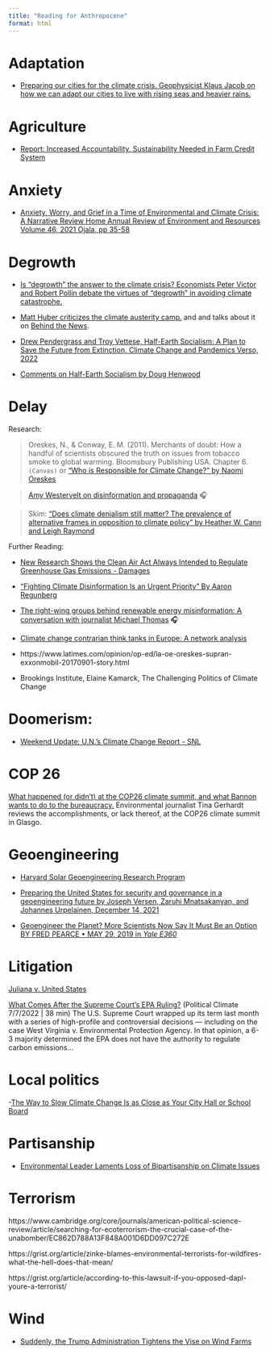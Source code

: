 ```yaml
---
title: "Reading for Anthropocene"
format: html
---
```



# Adaptation 

- [Preparing our cities for the climate crisis. Geophysicist Klaus Jacob on how we can adapt our cities to live with rising seas and heavier rains.](https://kpfa.org/episode/behind-the-news-october-14-2021/)

# Agriculture

- [Report: Increased Accountability, Sustainability Needed in Farm Credit System ](https://www.sfntoday.com/2024/01/08/report-increased-accountability-sustainability-needed-in-farm-credit-system/)


# Anxiety 

- [Anxiety, Worry, and Grief in a Time of Environmental and Climate Crisis: A Narrative Review Home  Annual Review of Environment and Resources  Volume 46, 2021  Ojala, pp 35-58](https://www.annualreviews.org/doi/10.1146/annurev-environ-012220-022716)


# Degrowth

- [Is “degrowth” the answer to the climate crisis? Economists Peter Victor and Robert Pollin debate the virtues of “degrowth” in avoiding climate catastrophe.](https://kpfa.org/episode/behind-the-news-november-4-2021/)

- [Matt Huber criticizes the climate austerity camp.](https://newleftreview.org/sidecar/posts/mish-mash-ecologism) and and talks about it on [Behind the News](https://kpfa.org/episode/behind-the-news-august-25-2022/).

- [Drew Pendergrass and Troy Vettese, Half-Earth Socialism: A Plan to Save the Future from Extinction, Climate Change and Pandemics Verso, 2022](https://www.versobooks.com/books/3818-half-earth-socialism)

- [Comments on Half-Earth Socialism by Doug Henwood](https://lbo-news.com/2022/10/17/comments-on-half-earth-socialism/)

# Delay

Research: 

> Oreskes, N., & Conway, E. M. (2011). Merchants of doubt: How a handful of scientists obscured the truth on issues from tobacco smoke to global warming. Bloomsbury Publishing USA. Chapter 6.  `(Canvas)` or ["Who is Responsible for Climate Change?" by Naomi Oreskes](https://www.merchantsofdoubt.org/home/video-resources/)

> [Amy Westervelt on disinformation and propaganda](https://www.volts.wtf/p/volts-podcast-amy-westervelt-on-disinformation#details) 🎧 

> Skim: ["Does climate denialism still matter? The prevalence of alternative frames in opposition to climate policy" by Heather W. Cann and Leigh Raymond](https://www.tandfonline.com/doi/full/10.1080/09644016.2018.1439353)

Further Reading: 

- [New Research Shows the Clean Air Act Always Intended to Regulate Greenhouse Gas Emissions - Damages](https://podcasts.apple.com/us/podcast/damages/id1606039896?i=1000665467963)

- ["Fighting Climate Disinformation Is an Urgent Priority" By Aaron Regunberg](https://jacobin.com/2024/08/climate-crisis-disinformation-fossil-fuels)

- [The right-wing groups behind renewable energy misinformation: A conversation with journalist Michael Thomas](https://www.volts.wtf/p/the-right-wing-groups-behind-renewable) 🎧 

- [Climate change contrarian think tanks in Europe: A network analysis](Climate change contrarian think tanks in Europe: A network analysis)

- https://www.latimes.com/opinion/op-ed/la-oe-oreskes-supran-exxonmobil-20170901-story.html

- Brookings Institute, Elaine Kamarck, The Challenging Politics of Climate Change 

# Doomerism: 

- [Weekend Update: U.N.'s Climate Change Report - SNL](https://www.youtube.com/watch?v=07oe1m67eik)


# COP 26

[What happened (or didn’t) at the COP26 climate summit, and what Bannon wants to do to the bureaucracy.](https://kpfa.org/episode/behind-the-news-november-18-2021/) Environmental journalist Tina Gerhardt reviews the accomplishments, or lack thereof, at the COP26 climate summit in Glasgo.

# Geoengineering

- [Harvard Solar Geoengineering Research Program](https://geoengineering.environment.harvard.edu/geoengineering)

- [Preparing the United States for security and governance in a geoengineering future by Joseph Versen, Zaruhi Mnatsakanyan, and Johannes Urpelainen, December 14, 2021](https://www.brookings.edu/articles/preparing-the-united-states-for-security-and-governance-in-a-geoengineering-future/)

- [Geoengineer the Planet? More Scientists Now Say It Must Be an Option BY FRED PEARCE • MAY 29, 2019 in *Yale E360*](https://e360.yale.edu/features/geoengineer-the-planet-more-scientists-now-say-it-must-be-an-option)



# Litigation

[Juliana v. United States](https://climatecasechart.com/case/juliana-v-united-states/)


<!--## Utopia


Further Reading

- Review of new books on Utopian thinking: https://link.springer.com/article/10.1057/s41296-023-00661-1#citeas
--->

[What Comes After the Supreme Court's EPA Ruling?](https://www.politicalclimatepodcast.com/episodes/episode/23e11679/what-comes-after-the-supreme-courts-epa-ruling)
(Political Climate 7/7/2022
|
38 min)
The U.S. Supreme Court wrapped up its term last month with a series of high-profile and controversial decisions — including on the case West Virginia v. Environmental Protection Agency. In that opinion, a 6-3 majority determined the EPA does not have the authority to regulate carbon emissions...

# Local politics 

-[The Way to Slow Climate Change Is as Close as Your City Hall or School Board](https://www.nytimes.com/2022/08/26/opinion/climate-change-political-action.html?smid=nytcore-ios-share&referringSource=articleShare)

# Partisanship 

- [Environmental Leader Laments Loss of Bipartisanship on Climate Issues](https://www.nytimes.com/2025/08/10/us/environmental-leader-bipartisanship-climate.html?smid=nytcore-ios-share&referringSource=articleShare)

# Terrorism 

https://www.cambridge.org/core/journals/american-political-science-review/article/searching-for-ecoterrorism-the-crucial-case-of-the-unabomber/EC862D788A13F848A001D6DD097C272E

https://grist.org/article/zinke-blames-environmental-terrorists-for-wildfires-what-the-hell-does-that-mean/

https://grist.org/article/according-to-this-lawsuit-if-you-opposed-dapl-youre-a-terrorist/

# Wind 

- [Suddenly, the Trump Administration Tightens the Vise on Wind Farms
](https://www.nytimes.com/2025/08/07/climate/trump-wind-solar-power-projects.html?smid=nytcore-ios-share&referringSource=articleShare)
